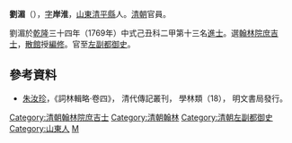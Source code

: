 '''劉湄'''（{{bd|?||?|}}），[[表字|字]]'''岸淮'''，[[山東|山東]][[清平縣|清平縣]]人。[[清朝|清朝]]官員。

劉湄於[[乾隆|乾隆]]三十四年（1769年）中式己丑科二甲第十三名[[進士|進士]]。選[[翰林院庶吉士|翰林院庶吉士]]，[[散館|散館]]授[[編修|編修]]。官至[[左副都御史|左副都御史]]。

==參考資料==
*[[朱汝珍|朱汝珍]]，《詞林輯略·卷四》， 清代傳記叢刊， 學林類（18）， 明文書局發行。

{{清朝人物小作品}}
{{乾隆三十四年己丑科殿試金榜}}
{{DEFAULTSORT:Liu劉}}
[[Category:清朝翰林院庶吉士|Category:清朝翰林院庶吉士]]
[[Category:清朝翰林|Category:清朝翰林]]
[[Category:清朝左副都御史|Category:清朝左副都御史]]
[[Category:山東人|Category:山東人]]
[[Category:劉姓|M]]